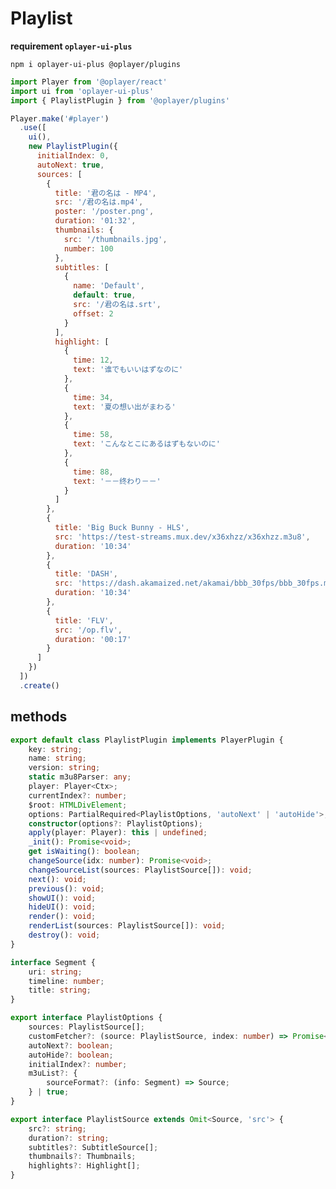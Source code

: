 # Playlist

**requirement `oplayer-ui-plus`**

```shell
npm i oplayer-ui-plus @oplayer/plugins
```

```jsx
import Player from '@oplayer/react'
import ui from 'oplayer-ui-plus'
import { PlaylistPlugin } from '@oplayer/plugins'

Player.make('#player')
  .use([
    ui(),
    new PlaylistPlugin({
      initialIndex: 0,
      autoNext: true,
      sources: [
        {
          title: '君の名は - MP4',
          src: '/君の名は.mp4',
          poster: '/poster.png',
          duration: '01:32',
          thumbnails: {
            src: '/thumbnails.jpg',
            number: 100
          },
          subtitles: [
            {
              name: 'Default',
              default: true,
              src: '/君の名は.srt',
              offset: 2
            }
          ],
          highlight: [
            {
              time: 12,
              text: '谁でもいいはずなのに'
            },
            {
              time: 34,
              text: '夏の想い出がまわる'
            },
            {
              time: 58,
              text: 'こんなとこにあるはずもないのに'
            },
            {
              time: 88,
              text: '－－终わり－－'
            }
          ]
        },
        {
          title: 'Big Buck Bunny - HLS',
          src: 'https://test-streams.mux.dev/x36xhzz/x36xhzz.m3u8',
          duration: '10:34'
        },
        {
          title: 'DASH',
          src: 'https://dash.akamaized.net/akamai/bbb_30fps/bbb_30fps.mpd',
          duration: '10:34'
        },
        {
          title: 'FLV',
          src: '/op.flv',
          duration: '00:17'
        }
      ]
    })
  ])
  .create()
```
##  methods

```ts
export default class PlaylistPlugin implements PlayerPlugin {
    key: string;
    name: string;
    version: string;
    static m3u8Parser: any;
    player: Player<Ctx>;
    currentIndex?: number;
    $root: HTMLDivElement;
    options: PartialRequired<PlaylistOptions, 'autoNext' | 'autoHide'>;
    constructor(options?: PlaylistOptions);
    apply(player: Player): this | undefined;
    _init(): Promise<void>;
    get isWaiting(): boolean;
    changeSource(idx: number): Promise<void>;
    changeSourceList(sources: PlaylistSource[]): void;
    next(): void;
    previous(): void;
    showUI(): void;
    hideUI(): void;
    render(): void;
    renderList(sources: PlaylistSource[]): void;
    destroy(): void;
}

interface Segment {
    uri: string;
    timeline: number;
    title: string;
}

export interface PlaylistOptions {
    sources: PlaylistSource[];
    customFetcher?: (source: PlaylistSource, index: number) => Promise<PlaylistSource> | PlaylistSource;
    autoNext?: boolean;
    autoHide?: boolean;
    initialIndex?: number;
    m3uList?: {
        sourceFormat?: (info: Segment) => Source;
    } | true;
}

export interface PlaylistSource extends Omit<Source, 'src'> {
    src?: string;
    duration?: string;
    subtitles?: SubtitleSource[];
    thumbnails?: Thumbnails;
    highlights?: Highlight[];
}

```
